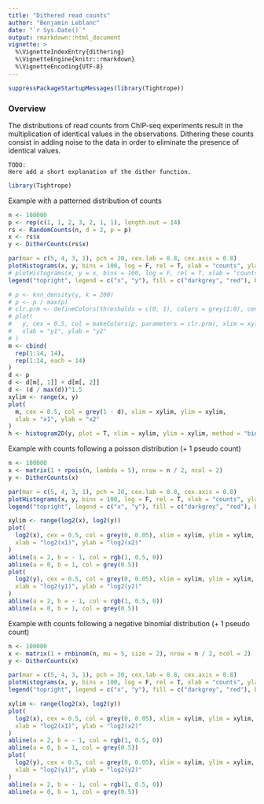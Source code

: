 ```yaml
---
title: "Dithered read counts"
author: "Benjamin Leblanc"
date: "`r Sys.Date()`"
output: rmarkdown::html_document
vignette: >
  %\VignetteIndexEntry{dithering}
  %\VignetteEngine{knitr::rmarkdown}
  %\VignetteEncoding{UTF-8}
---
```


```r
suppressPackageStartupMessages(library(Tightrope))
```

### Overview

The distributions of read counts from ChIP-seq experiments result in the
multiplication of identical values in the observations. Dithering these counts
consist in adding noise to the data in order to eliminate the presence of
identical values.

    TODO:
    Here add a short explanation of the dither function.

```r
library(Tightrope)
```

Example with a patterned distribution of counts

```r
n <- 100000
p <- rep(c(1, 1, 2, 3, 2, 1, 1), length.out = 14)
rs <- RandomCounts(n, d = 2, p = p)
x <- rs$x
y <- DitherCounts(rs$x)
```

```r
par(mar = c(5, 4, 3, 1), pch = 20, cex.lab = 0.8, cex.axis = 0.8)
plotHistograms(x, y, bins = 100, log = F, rel = T, xlab = "counts", ylab = "frequency")
# plotHistograms(x, y = x, bins = 100, log = F, rel = T, xlab = "counts", ylab = "frequency")
legend("topright", legend = c("x", "y"), fill = c("darkgrey", "red"), bty = "n", cex = 0.8)

# p <- knn_density(y, k = 200)
# p <- p / max(p)
# clr.prm <- defineColors(thresholds = c(0, 1), colors = grey(1:0), centered = T)
# plot(
#   y, cex = 0.5, col = makeColors(p, parameters = clr.prm), xlim = xylim, ylim = xylim,
#   xlab = "y1", ylab = "y2"
# )
m <- cbind(
  rep(1:14, 14),
  rep(1:14, each = 14)
)
d <- p
d <- d[m[, 1]] + d[m[, 2]]
d <- (d / max(d))^1.5
xylim <- range(x, y)
plot(
  m, cex = 0.5, col = grey(1 - d), xlim = xylim, ylim = xylim,
  xlab = "x1", ylab = "x2"
)
h <- histogram2D(y, plot = T, xlim = xylim, ylim = xylim, method = "bin")
```

Example with counts following a poisson distribution (+ 1 pseudo count)

```r
n <- 100000
x <- matrix(1 + rpois(n, lambda = 5), nrow = n / 2, ncol = 2)
y <- DitherCounts(x)
```

```r
par(mar = c(5, 4, 3, 1), pch = 20, cex.lab = 0.8, cex.axis = 0.8)
plotHistograms(x, y, bins = 100, log = F, rel = T, xlab = "counts", ylab = "frequency")
legend("topright", legend = c("x", "y"), fill = c("darkgrey", "red"), bty = "n", cex = 0.8)

xylim <- range(log2(x), log2(y))
plot(
  log2(x), cex = 0.5, col = grey(0, 0.05), xlim = xylim, ylim = xylim,
  xlab = "log2(x1)", ylab = "log2(x2)"
)
abline(a = 2, b = - 1, col = rgb(1, 0.5, 0))
abline(a = 0, b = 1, col = grey(0.5))
plot(
  log2(y), cex = 0.5, col = grey(0, 0.05), xlim = xylim, ylim = xylim,
  xlab = "log2(y1)", ylab = "log2(y2)"
)
abline(a = 2, b = - 1, col = rgb(1, 0.5, 0))
abline(a = 0, b = 1, col = grey(0.5))
```

Example with counts following a negative binomial distribution (+ 1 pseudo count)

```r
n <- 100000
x <- matrix(1 + rnbinom(n, mu = 5, size = 2), nrow = n / 2, ncol = 2)
y <- DitherCounts(x)
```

```r
par(mar = c(5, 4, 3, 1), pch = 20, cex.lab = 0.8, cex.axis = 0.8)
plotHistograms(x, y, bins = 100, log = F, rel = T, xlab = "counts", ylab = "frequency")
legend("topright", legend = c("x", "y"), fill = c("darkgrey", "red"), bty = "n", cex = 0.8)

xylim <- range(log2(x), log2(y))
plot(
  log2(x), cex = 0.5, col = grey(0, 0.05), xlim = xylim, ylim = xylim,
  xlab = "log2(x1)", ylab = "log2(x2)"
)
abline(a = 2, b = - 1, col = rgb(1, 0.5, 0))
abline(a = 0, b = 1, col = grey(0.5))
plot(
  log2(y), cex = 0.5, col = grey(0, 0.05), xlim = xylim, ylim = xylim,
  xlab = "log2(y1)", ylab = "log2(y2)"
)
abline(a = 2, b = - 1, col = rgb(1, 0.5, 0))
abline(a = 0, b = 1, col = grey(0.5))
```
